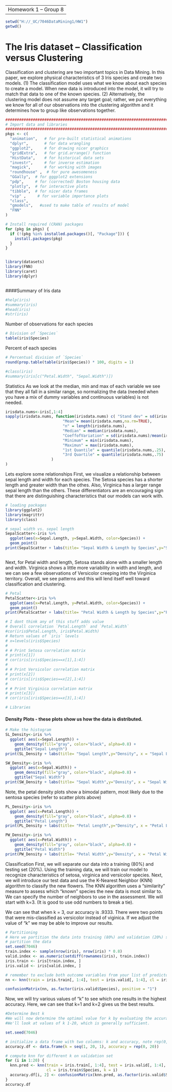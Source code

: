 --------------------------
Homework 1 -- Group 8
-------------------------

```{r setup, include=FALSE}
setwd("H://_UC/7046DataMining1/HW1")
getwd()
```

# The Iris dataset -- Classification versus Clustering
Classification and clustering are two important topics in Data Mining.  In this paper, we explore physical characteristics of 3 Iris species and create two models.  (1) The classification model uses what we know about each species to create a model.  When new data is introduced into the model, it will try to match that data to one of the known species. (2) Alternatively, the clustering model does not assume any target goal; rather, we put everything we know for all of our observations into the clustering algorithm and it determines how to group like observations together.  
```{r include = FALSE}

##################################################################################
# Import data and libraries
##################################################################################
pkgs <- c(
  "animation",   # for pre-built statistical animations
  "dplyr",       # for data wrangling
  "ggplot2",     # for drawing nicer graphics
  "gridExtra",   # for grid.arrange() function
  "HistData",    # for historical data sets
  "investr",     # for inverse estimation
  "magick",      # for working with images
  "roundhouse" ,  # for pure awesomeness
  "GGally",  # for gggplot2 extensions
  "pdp",     # for (corrected) Boston housing data
  "plotly",  # for interactive plots
  "tibble",  # for nicer data frames
  "vip" ,     # for variable importance plots
  "class", 
  "gmodels",   #used to make table of results of model
  "FNN"
)

# Install required (CRAN) packages
for (pkg in pkgs) {
  if (!(pkg %in% installed.packages()[, "Package"])) {
    install.packages(pkg)
  }
}


library(datasets)
library(FNN)
library(caret)
library(dplyr)
```

```{r}

```
####Summary of Iris data
```{r echo = FALSE}

#help(iris)
#summary(iris)
#head(iris)
#str(iris)
```
Number of observations for each species
```{r echo = FALSE}
# Division of `Species`
table(iris$Species)
```
Percent of each species
```{r echo = FALSE}
# Percentual division of `Species`
round(prop.table(table(iris$Species)) * 100, digits = 1)
```


```{r echo = FALSE}
#class(iris)
#summary(iris[c("Petal.Width", "Sepal.Width")])
```
Statistics
As we look at the median, min and max of each variable we see that they all fall in a similar range, so normalizing the data (needed when you have a mix of dummy variables and continuous variables) is not needed.  
```{r echo = FALSE}
irisdata.nums<-iris[,1:4]
sapply(irisdata.nums, function(irisdata.nums) c( "Stand dev" = sd(irisdata.nums), 
                         "Mean"= mean(irisdata.nums,na.rm=TRUE),
                         "n" = length(irisdata.nums),
                         "Median" = median(irisdata.nums),
                         "CoeffofVariation" = sd(irisdata.nums)/mean(irisdata.nums,na.rm=TRUE),
                         "Minimum" = min(irisdata.nums),
                         "Maximun" = max(irisdata.nums),
                         "1st Quantile" = quantile(irisdata.nums,.25),
                         "3rd Quartile" = quantile(irisdata.nums,.75)
                    )
)
```

Lets explore some relationships
First, we visualize a relationship between sepal length and width for each species.   The Setosa species has a shorter length and greater width than the othes. Also, Virginica has a larger range sepal length than the others.  These differentiators are an encouraging sign that there are distinguishing characteristics that our models can work with.  
```{r echo = FALSE}
# loading packages
library(ggplot2)
library(magrittr)
library(class)

# sepal width vs. sepal length
SepalScatter<-iris %>%
  ggplot(aes(x=Sepal.Length, y=Sepal.Width, color=Species)) +
  geom_point()
print(SepalScatter + labs(title= "Sepal Width & Length by Species",y="Sepal Width (cm)", x = "Sepal Length (cm)"))


```
```{r echo = FALSE}

```
Next, for Petal width and length, Setosa stands alone with a smaller length and width. Virginica shows a little more variability in width and length, and we can see a few observations of Versicolor creeping into the Virginica territory.  Overall, we see patterns and this will lend itself well toward classification and clustering. 

```{r echo = FALSE}
# Petal
PetalScatter<-iris %>%
  ggplot(aes(x=Petal.Length, y=Petal.Width, color=Species)) +
  geom_point()
print(PetalScatter + labs(title= "Petal Width & Length by Species",y="Petal Width (cm)", x = "Petal Length (cm)"))


```
```{r echo = FALSE}
# I dont think any of this stuff adds value
# Overall correlation `Petal.Length` and `Petal.Width`
#cor(iris$Petal.Length, iris$Petal.Width)
# Return values of `iris` levels 
# x=levels(iris$Species)
# 
# # Print Setosa correlation matrix
# print(x[1])
# cor(iris[iris$Species==x[1],1:4])
# 
# # Print Versicolor correlation matrix
# print(x[2])
# cor(iris[iris$Species==x[2],1:4])
# 
# # Print Virginica correlation matrix
# print(x[3])
# cor(iris[iris$Species==x[3],1:4])

# Libraries
```

#### Density Plots - these plots show us how the data is distributed.  

```{r echo = FALSE}



# Make the histogram
SL_Density<-iris %>%
  ggplot( aes(x=Sepal.Length)) +
    geom_density(fill="gray", color="black", alpha=0.8) +
    ggtitle("Sepal Length")
print(SL_Density + labs(title= "Sepal Length",y="Density", x = "Sepal Length (cm)"))

```

```{r echo = FALSE}
SW_Density<-iris %>%
  ggplot( aes(x=Sepal.Width)) +
    geom_density(fill="gray", color="black", alpha=0.8) +
    ggtitle("Sepal Width")
print(SW_Density + labs(title= "Sepal Width",y="Density", x = "Sepal Width (cm)"))


```

Note, the petal density plots show a bimodal pattern, most likely due to the sentosa species (refer to scatter plots above)

```{r echo = FALSE}
PL_Density<-iris %>%
  ggplot( aes(x=Petal.Length)) +
    geom_density(fill="gray", color="black", alpha=0.8) +
    ggtitle("Petal Length")
print(PL_Density + labs(title= "Petal Length",y="Density", x = "Petal Length (cm)"))
```

```{r echo = FALSE}
PW_Density<-iris %>%
  ggplot( aes(x=Petal.Width)) +
    geom_density(fill="gray", color="black", alpha=0.8) +
    ggtitle("Petal Width")
print(PW_Density + labs(title= "Petal Width",y="Density", x = "Petal Width (cm)"))

```


Classification
First, we will separate our data into a training (80%) and testing set (20%).  Using the training data, we will train our model to recognize characteristics of setosa, virginica and versicolor species. Next, we will introduce our test data and use the K-Nearest Neighbor (KNN) algorithm to classify the new flowers.  The KNN algorithm uses a "similarity" measure to assess which "known" species the new data is most similar to.  We can specify the number of neighbors to use in the assessment.  We will start with k=3.  (It is good to use odd  numbers to break a tie). 

We can see that when k = 3, our accuracy is .9333. There were two points that were mis-classified as versicolor instead of viginica.  If we adjust the value of "k" we may be able to improve our results. 

```{r echo = FALSE}
# Partitioning
# Here we partition the data into training (80%) and validation (20%) sets.
# partition the data
set.seed(7046)
train.index <- sample(nrow(iris), nrow(iris) * 0.8)
valid.index <- as.numeric(setdiff(rownames(iris), train.index))
iris.train <- iris[train.index, ]
iris.valid <- iris[valid.index, ]

# remember to exclude both outcome variables from your list of predictors
nn <- knn(train = iris.train[, 1:4], test = iris.valid[, 1:4], cl = iris.train$Species, k = 3)

confusionMatrix(nn, as.factor(iris.valid$Species), positive = "1")
```
Now, we will try various values of "k" to see which one results in the highest accuracy.  Here, we can see that k=1 and k=2 gives us the best results.

```{r echo = FALSE}
#Determine Best k
#We will now determine the optimal value for k by evaluating the accuracy at several levels k. 
#We'll look at values of k 1-20, which is generally sufficient.

set.seed(7046)

# initialize a data frame with two columns: k and accuracy, note rep(0,20) provides a list of 20 zeros
accuracy.df <- data.frame(k = seq(1, 20, 1), accuracy = rep(0, 20))

# compute knn for different k on validation set
for (i in 1:20) {
  knn.pred <- knn(train = iris.train[, 1:4], test = iris.valid[, 1:4], 
                  cl = iris.train$Species, k = i)
  accuracy.df[i, 2] <- confusionMatrix(knn.pred, as.factor(iris.valid$Species), positive = "1")$overall[1]
}
accuracy.df

```


```{r}

```


```{r}

```



